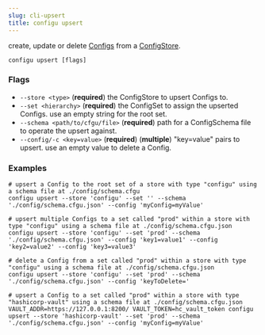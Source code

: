 ```yaml
---
slug: cli-upsert
title: configu upsert
---
```


create, update or delete [Configs](/terminology) from a [ConfigStore](/config-store).

```shell
configu upsert [flags]
```

### Flags

- `--store <type>` (**required**) the ConfigStore to upsert Configs to.
- `--set <hierarchy>` (**required**) the ConfigSet to assign the upserted Configs. use an empty string for the root set.
- `--schema <path/to/cfgu/file>` (**required**) path for a ConfigSchema file to operate the upsert against.
- `--config/-c <key=value>` (**required**) (**multiple**) "key=value" pairs to upsert. use an empty value to delete a Config.

### Examples

```shell
# upsert a Config to the root set of a store with type "configu" using a schema file at ./config/schema.cfgu
configu upsert --store 'configu' --set '' --schema './config/schema.cfgu.json' --config 'myConfig=myValue'

# upsert multiple Configs to a set called "prod" within a store with type "configu" using a schema file at ./config/schema.cfgu.json
configu upsert --store 'configu' --set 'prod' --schema './config/schema.cfgu.json' --config 'key1=value1' --config 'key2=value2' --config 'key3=value3'

# delete a Config from a set called "prod" within a store with type "configu" using a schema file at ./config/schema.cfgu.json
configu upsert --store 'configu' --set 'prod' --schema './config/schema.cfgu.json' --config 'keyToDelete='

# upsert a Config to a set called "prod" within a store with type "hashicorp-vault" using a schema file at ./config/schema.cfgu.json
VAULT_ADDR=https://127.0.0.1:8200/ VAULT_TOKEN=hc_vault_token configu upsert --store 'hashicorp-vault' --set 'prod' --schema './config/schema.cfgu.json' --config 'myConfig=myValue'
```
